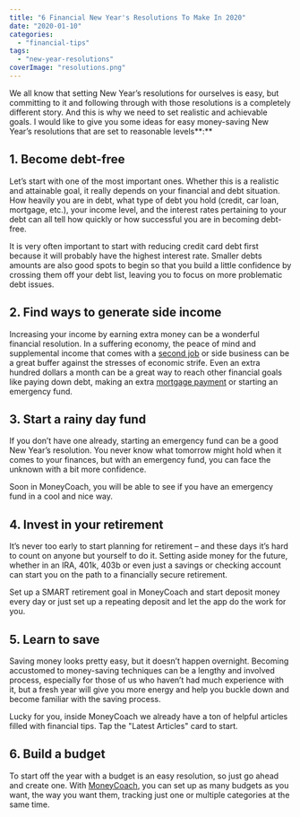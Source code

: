 ```yaml
---
title: "6 Financial New Year's Resolutions To Make In 2020"
date: "2020-01-10"
categories: 
  - "financial-tips"
tags: 
  - "new-year-resolutions"
coverImage: "resolutions.png"
---
```


We all know that setting New Year’s resolutions for ourselves is easy, but committing to it and following through with those resolutions is a completely different story. And this is why we need to set realistic and achievable goals. I would like to give you some ideas for easy money-saving New Year’s resolutions that are set to reasonable levels**:**

## 1\. Become debt-free

Let’s start with one of the most important ones. Whether this is a realistic and attainable goal, it really depends on your financial and debt situation. How heavily you are in debt, what type of debt you hold (credit, car loan, mortgage, etc.), your income level, and the interest rates pertaining to your debt can all tell how quickly or how successful you are in becoming debt-free.

It is very often important to start with reducing credit card debt first because it will probably have the highest interest rate. Smaller debts amounts are also good spots to begin so that you build a little confidence by crossing them off your debt list, leaving you to focus on more problematic debt issues.

## 2\. Find ways to generate side income

Increasing your income by earning extra money can be a wonderful financial resolution. In a suffering economy, the peace of mind and supplemental income that comes with a [second job](http://imperiumapps.com) or side business can be a great buffer against the stresses of economic strife. Even an extra hundred dollars a month can be a great way to reach other financial goals like paying down debt, making an extra [mortgage payment](https://floify.com/blog/how-to-pay-off-your-mortgage-early) or starting an emergency fund.

## 3\. Start a rainy day fund

If you don’t have one already, starting an emergency fund can be a good New Year’s resolution. You never know what tomorrow might hold when it comes to your finances, but with an emergency fund, you can face the unknown with a bit more confidence.

Soon in MoneyCoach, you will be able to see if you have an emergency fund in a cool and nice way.

## 4\. Invest in your retirement

It’s never too early to start planning for retirement – and these days it’s hard to count on anyone but yourself to do it. Setting aside money for the future, whether in an IRA, 401k, 403b or even just a savings or checking account can start you on the path to a financially secure retirement.

Set up a SMART retirement goal in MoneyCoach and start deposit money every day or just set up a repeating deposit and let the app do the work for you.

## 5\. Learn to save

Saving money looks pretty easy, but it doesn’t happen overnight. Becoming accustomed to money-saving techniques can be a lengthy and involved process, especially for those of us who haven’t had much experience with it, but a fresh year will give you more energy and help you buckle down and become familiar with the saving process.

Lucky for you, inside MoneyCoach we already have a ton of helpful articles filled with financial tips. Tap the "Latest Articles" card to start.

## 6\. Build a budget

To start off the year with a budget is an easy resolution, so just go ahead and create one. With [MoneyCoach](https://itunes.apple.com/us/app/moneycoach-budget-planner/id989642198?mt=8), you can set up as many budgets as you want, the way you want them, tracking just one or multiple categories at the same time.

